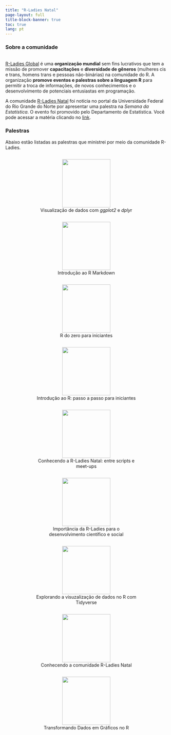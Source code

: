 ---
title: "R-Ladies Natal"
page-layout: full
title-block-banner: true
toc: true
lang: pt
---

### Sobre a comunidade

\
[R-Ladies Global](https://rladies.org/) é uma **organização mundial** sem fins lucrativos que tem a missão de promover **capacitações** e **diversidade de gêneros** (mulheres cis e trans, homens trans e pessoas não-binárias) na comunidade do R. A organização **promove eventos e palestras sobre a linguagem R** para permitir a troca de informações, de novos conhecimentos e o desenvolvimento de potenciais entusiastas em programação.

A comunidade [R-Ladies Natal](https://www.instagram.com/rladiesnatal/?next=%2F) foi notícia no portal da Universidade Federal do Rio Grande do Norte por apresentar uma palestra na *Semana da Estatística*. O evento foi promovido pelo Departamento de Estatística. Você pode acessar a matéria clicando no [link](https://www.ufrn.br/imprensa/noticias/44260/grupo-r-ladies-natal-oferece-palestra-sobre-comunidade-local).

### Palestras

Abaixo estão listadas as palestras que ministrei por meio da comunidade R-Ladies.

<center>

::: box
<img src="images/ggplot2_dplyr_rladies-01.png" width="150"/> <br> Visualização de dados com *ggplot2* e *dply*r <br>
:::

::: box
<img src="images/rmarkdown_rladies.png" width="150"/> <br> Introdução ao R Markdown <br>
:::

::: box
![](images/r_do_zero_rladies.png){width="150"} <br> R do zero para iniciantes <br>
:::

::: box
![](images/introducao_r_rladies.png){width="150"} <br> Introdução ao R: passo a passo para iniciantes <br>
:::

::: box
![](images/p3.png){width="150"} <br> Conhecendo a R-Ladies Natal: entre scripts e meet-ups <br>
:::

::: box
![](images/p1.png){width="150"} <br> Importância da R-Ladies para o desenvolvimento científico e social <br>
:::

::: box
![](palestra_tidyverse.png){width="150"} <br> Explorando a visuzalização de dados no R com Tidyverse <br>
:::

::: box
![](images/p2.png){width="150"} <br> Conhecendo a comunidade R-Ladies Natal <br>
:::

::: box
![](semabio.png){width="150"} <br> Transformando Dados em Gráficos no R <br>
:::

</center>

```{=html}
<style>
div.box {
    width: 320px;
    display: inline-block;
}
</style>
```
